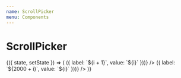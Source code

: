 ```yaml
---
name: ScrollPicker
menu: Components
---
```



# ScrollPicker

<Playground>
  <State initial={{ value: 'js' }}>
    {({ state, setState }) => (
      <Box flexDirection="row">
        <ScrollPicker
          options={[
            { label: 'January', value: 'January' },
            { label: 'February', value: 'February' },
            { label: 'March', value: 'March' },
            { label: 'April', value: 'April' },
            { label: 'May', value: 'May' },
            { label: 'June', value: 'June' },
            { label: 'July', value: 'July' },
            { label: 'August', value: 'August' },
            { label: 'September', value: 'September' },
            { label: 'October', value: 'October' },
            { label: 'November', value: 'November' },
            { label: 'December', value: 'December' },
          ]}
        />
        <ScrollPicker
          options={new Array(31)
            .fill(0)
            .map((v, i) => ({ label: `${i + 1}`, value: `${i}` }))}
        />
        <ScrollPicker
          options={new Array(50)
            .fill(0)
            .map((v, i) => ({ label: `${2000 + i}`, value: `${i}` }))}
        />
      </Box>
    )}
  </State>
</Playground>
